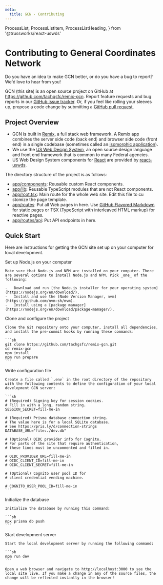 ```yaml
---
meta:
  title: GCN - Contributing
---
```


  ProcessList,
  ProcessListItem,
  ProcessListHeading,
} from '@trussworks/react-uswds'

# Contributing to General Coordinates Network

Do you have an idea to make GCN better, or do you have a bug to report? We'd love to hear from you!

GCN (this site) is an open source project on GitHub at https://github.com/tachgsfc/remix-gcn. Report feature requests and bug reports in our [GitHub issue tracker](https://github.com/tachgsfc/remix-gcn/issues). Or, if you feel like rolling your sleeves up, propose a code change by submitting a [GitHub pull request](https://github.com/tachgsfc/remix-gcn/pulls).

## Project Overview

- GCN is built in [Remix](https://remix.run), a full stack web framework. A Remix app combines the server side code (back end) and browser side code (front end) in a single codebase (sometimes called an [isomorphic application](https://en.wikipedia.org/wiki/Isomorphic_JavaScript)).
- We use the [US Web Design System](https://designsystem.digital.gov), an open source design language and front end framework that is common to many Federal agencies.
- US Web Design System components for [React](https://reactjs.org) are provided by [react-uswds](https://github.com/trussworks/react-uswds).

The directory structure of the project is as follows:

- [app/components](https://github.com/tachgsfc/remix-gcn/blob/main/app/components): Reusable custom React components.
- [app/lib](https://github.com/tachgsfc/remix-gcn/blob/main/app/lib): Reusable TypeScript modules that are not React components.
- [app/root.tsx](https://github.com/tachgsfc/remix-gcn/blob/main/app/root.tsx): Main route for the whole web site. Edit this file to cu stomize the page template.
- [app/routes](https://github.com/tachgsfc/remix-gcn/blob/main/app/routes): Put all Web pages in here. Use [GitHub Flavored Markdown](https://docs.github.com/en/github/writing-on-github/getting-started-with-writing-and-formatting-on-github/basic-writing-and-formatting-syntax) for static pages or TSX (TypeScript with interleaved HTML markup) for reactive pages.
- [app/routes/api](https://github.com/tachgsfc/remix-gcn/blob/main/app/routes/api): Put API endpoints in here.

## Quick Start

Here are instructions for getting the GCN site set up on your computer for local development.

<ProcessList>
  <ProcessListItem>
    <ProcessListHeading type="h3">
      Set up Node.js on your computer
    </ProcessListHeading>

    Make sure that Node.js and NPM are installed on your computer. There are several options to install Node.js and NPM. Pick _one_ of the following:

    -   Download and run [the Node.js installer for your operating system](https://nodejs.org/en/download/).
    -   Install and use the [Node Version Manager, nvm](https://github.com/nvm-sh/nvm).
    -   Install using a [package manager](https://nodejs.org/en/download/package-manager/).

  </ProcessListItem>
  <ProcessListItem>
    <ProcessListHeading type="h3">
      Clone and configure the project
    </ProcessListHeading>

    Clone the Git repository onto your computer, install all dependencies, and install the pre-commit hooks by running these commands:

    ```sh
    git clone https://github.com/tachgsfc/remix-gcn.git
    cd remix-gcn
    npm install
    npm run prepare
    ```

  </ProcessListItem>
  <ProcessListItem>
    <ProcessListHeading type="h3">
      Write configuration file
    </ProcessListHeading>

    Create a file called `.env` in the root directory of the repository with the following contents to define the configuration of your local development GCN server:

    ```sh
    # (Required) Signing key for session cookies.
    # Fill in with a long, random string.
    SESSION_SECRET=fill-me-in

    # (Required) Prisma database connection string.
    # The value here is for a local SQLite database.
    # See https://pris.ly/d/connection-strings
    DATABASE_URL="file:./dev.db"

    # (Optional) OIDC provider info for Cognito.
    # For parts of the site that require authentication,
    # these lines must be uncommented and filled in.

    # OIDC_PROVIDER_URL=fill-me-in
    # OIDC_CLIENT_ID=fill-me-in
    # OIDC_CLIENT_SECRET=fill-me-in

    # (Optional) Cognito user pool ID for
    # client credential vending machine.

    # COGNITO_USER_POOL_ID=fill-me-in
    ```

  </ProcessListItem>
  <ProcessListItem>
    <ProcessListHeading type="h3">
      Initialize the database
    </ProcessListHeading>

    Initialize the database by running this command:

    ```sh
    npx prisma db push
    ```

  </ProcessListItem>
  <ProcessListItem>
    <ProcessListHeading type="h3">
      Start development server
    </ProcessListHeading>

    Start the local development server by running the following command:

    ```sh
    npm run dev
    ```

    Open a web browser and navigate to http://localhost:3000 to see the local site live. If you make a change in any of the source files, the change will be reflected instantly in the browser!

  </ProcessListItem>
</ProcessList>
